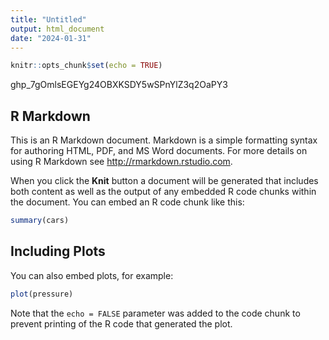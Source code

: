 ```yaml
---
title: "Untitled"
output: html_document
date: "2024-01-31"
---
```


```r
knitr::opts_chunk$set(echo = TRUE)
```

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

## R Markdown

This is an R Markdown document. Markdown is a simple formatting syntax for authoring HTML, PDF, and MS Word documents. For more details on using R Markdown see <http://rmarkdown.rstudio.com>.

When you click the **Knit** button a document will be generated that includes both content as well as the output of any embedded R code chunks within the document. You can embed an R code chunk like this:

```r
summary(cars)
```

## Including Plots

You can also embed plots, for example:

```r
plot(pressure)
```

Note that the `echo = FALSE` parameter was added to the code chunk to prevent printing of the R code that generated the plot.
